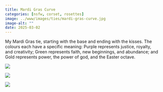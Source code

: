 ```yaml
---
title: Mardi Gras Curve
categories: [nsfw, corset, rosettes]
image: ../www/images/ties/mardi-gras-curve.jpg
image-alt: ""
date: 2025-03-02
---
```


My Mardi Gras tie, starting with the base and ending with the kisses. The colours each have a specific meaning: Purple represents justice, royalty, and creativity; Green represents faith, new beginnings, and abundance; and Gold represents power, the power of god, and the Easter octave.

::: {layout-ncol=3}

![](../www/images/ties/mardi-gras-arms.jpg)

![](../www/images/ties/mardi-gras-curve.jpg)

![](../www/images/ties/mardi-gras-cover.jpg)

:::

<!--

![](../www/images/ties/mardi-gras-base.jpg)




![](../www/images/ties/mardi-gras-below.jpg)



![](../www/images/ties/mardi-gras-hands.jpg)

![](../www/images/ties/mardi-gras-rope-kisses.jpg)

-->

